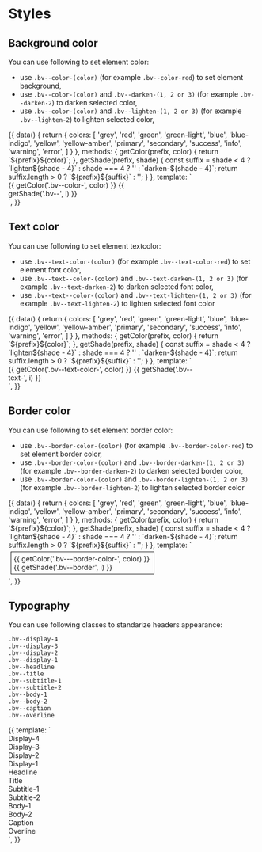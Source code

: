
<Meta title="Getting started|Styles" decorators={[withA11y]} />

# Styles

## Background color

You can use following to set element color:

- use `.bv--color-(color)` (for example `.bv--color-red`) to set element background,
- use `.bv--color-(color)` and `.bv--darken-(1, 2 or 3)` (for example `.bv--darken-2`) to darken selected color,
- use `.bv--color-(color)` and `.bv--lighten-(1, 2 or 3)` (for example `.bv--lighten-2`) to lighten selected color,

<Preview>
  <Story name="Background color">
    {{
      data() {
        return {
          colors: [
            'grey',
            'red',
            'green',
            'green-light',
            'blue',
            'blue-indigo',
            'yellow',
            'yellow-amber',
            'primary',
            'secondary',
            'success',
            'info',
            'warning',
            'error',
          ]
        }
      },
      methods: {
        getColor(prefix, color) {
          return `${prefix}${color}`;
        },
        getShade(prefix, shade) {
          const suffix = shade < 4 ? `lighten${shade - 4}` : shade === 4 ? '' : `darken-${shade - 4}`;
          return suffix.length > 0 ? `${prefix}${suffix}` : '';
        }
      },
      template: `
        <div>
          <div style="display: flex;flex-wrap: wrap;">
            <div v-for="(color, index) in colors" :key="index" style="width: 300px;">
              <div v-for="i in 7" :key="i" :class="[getColor('bv--color-', color), getShade('bv--', i)]">{{ getColor('.bv--color-', color) }} {{ getShade('.bv--', i) }}</div>
            </div>
          </div>
        </div>`,
    }}
  </Story>
</Preview>

## Text color

You can use following to set element textcolor:

- use `.bv--text-color-(color)` (for example `.bv--text-color-red`) to set element font color,
- use `.bv--text--color-(color)` and `.bv--text-darken-(1, 2 or 3)` (for example `.bv--text-darken-2`) to darken selected font color,
- use `.bv--text--color-(color)` and `.bv--text-lighten-(1, 2 or 3)` (for example `.bv--text-lighten-2`) to lighten selected font color

<Preview>
  <Story name="Text color">
    {{
      data() {
        return {
          colors: [
            'grey',
            'red',
            'green',
            'green-light',
            'blue',
            'blue-indigo',
            'yellow',
            'yellow-amber',
            'primary',
            'secondary',
            'success',
            'info',
            'warning',
            'error',
          ]
        }
      },
      methods: {
        getColor(prefix, color) {
          return `${prefix}${color}`;
        },
        getShade(prefix, shade) {
          const suffix = shade < 4 ? `lighten${shade - 4}` : shade === 4 ? '' : `darken-${shade - 4}`;
          return suffix.length > 0 ? `${prefix}${suffix}` : '';
        }
      },
      template: `
        <div>
          <div style="display: flex;flex-wrap: wrap;">
            <div v-for="(color, index) in colors" :key="index" style="width: 400px;">
              <div v-for="i in 7" :key="i" :class="[getColor('bv--text-color-', color), getShade('bv--text-', i)]">{{ getColor('.bv--text-color-', color) }} {{ getShade('.bv--text-', i) }}</div>
            </div>
          </div>
        </div>`,
    }}
  </Story>
</Preview>

## Border color

You can use following to set element border color:

- use `.bv--border-color-(color)` (for example `.bv--border-color-red`) to set element border color,
- use `.bv--border-color-(color)` and `.bv--border-darken-(1, 2 or 3)` (for example `.bv--border-darken-2`) to darken selected border color,
- use `.bv--border-color-(color)` and `.bv--border-lighten-(1, 2 or 3)` (for example `.bv--border-lighten-2`) to lighten selected border color

<Preview>
  <Story name="Border color">
    {{
      data() {
        return {
          colors: [
            'grey',
            'red',
            'green',
            'green-light',
            'blue',
            'blue-indigo',
            'yellow',
            'yellow-amber',
            'primary',
            'secondary',
            'success',
            'info',
            'warning',
            'error',
          ]
        }
      },
      methods: {
        getColor(prefix, color) {
          return `${prefix}${color}`;
        },
        getShade(prefix, shade) {
          const suffix = shade < 4 ? `lighten${shade - 4}` : shade === 4 ? '' : `darken-${shade - 4}`;
          return suffix.length > 0 ? `${prefix}${suffix}` : '';
        }
      },
      template: `
        <div>
          <div style="display: flex;flex-wrap: wrap;">
            <div v-for="(color, index) in colors" :key="index" style="width: 300px;">
              <div v-for="i in 7" :key="i" :class="[getColor('bv--border-color-', color), getShade('bv--border-', i)]" style="border-width: 1px; border-style: solid; padding: 5px; margin: 5px;">{{ getColor('.bv---border-color-', color) }} <br> {{ getShade('.bv--border', i) }}</div>
            </div>
          </div>
        </div>`,
    }}
  </Story>
</Preview>

## Typography

You can use following classes to standarize headers appearance:

```
.bv--display-4
.bv--display-3
.bv--display-2
.bv--display-1
.bv--headline
.bv--title
.bv--subtitle-1
.bv--subtitle-2
.bv--body-1
.bv--body-2
.bv--caption
.bv--overline
```

<Preview>
  <Story name="Typography">
    {{
      template: `
        <div>
          <div>
            <div class="bv--display-4">Display-4</div>
            <div class="bv--display-3">Display-3</div>
            <div class="bv--display-2">Display-2</div>
            <div class="bv--display-1">Display-1</div>
            <div class="bv--headline">Headline</div>
            <div class="bv--title">Title</div>
            <div class="bv--subtitle-1">Subtitle-1</div>
            <div class="bv--subtitle-2">Subtitle-2</div>
            <div class="bv--body-1">Body-1</div>
            <div class="bv--body-2">Body-2</div>
            <div class="bv--caption">Caption</div>
            <div class="bv--overline">Overline</div>
          </div>
        </div>`,
    }}
  </Story>
</Preview>
